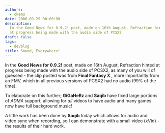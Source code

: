 ```yaml
---
authors:
  - ckemu
date: 2006-09-29 00:00:00
description:
  In the Good News for 0.9.2! post, made on 16th August, Refraction hinted
  at progress being made with the audio side of PCSX2
draft: false
tags:
  - devblog
title: Sound, Everywhere!
---
```


In the **Good News for 0.9.2!** post, made on 16th August, Refraction
hinted at progress being made with the audio side of PCSX2, as many of
you will of guessed - the clip posted was from **Final Fantasy X** ,
more importantly from an FMV, which in all previous versions of PCSX2
had no audio (99% of the time).

<!-- truncate -->

To elaborate on this further; **GiGaHeRz** and **Saqib** have fixed
large portions of _ADMA_ support, allowing for _all_ videos to have
audio and many games now have full background music!

A little work has been done by **Saqib** today which allows for audio
and video sync when recording, so I can demonstrate with a small video
(xVid) - the results of their hard work.

<!-- TODO legacy video -->
